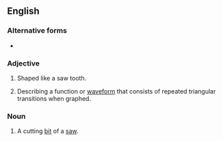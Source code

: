 {{also|sawtooth|saw-tooth}}
==English==

===Alternative forms===
* {{l|en|sawtooth}}

===Adjective===
{{en-adj|-}}

# Shaped like a saw tooth.
# {{lb|en|mathematics|engineering}} Describing a function or [[waveform]] that consists of repeated triangular transitions when graphed.

===Noun===
{{en-noun|saw teeth}}

# A cutting [[bit]] of a [[saw]].